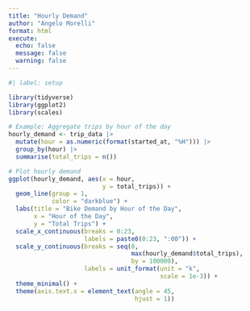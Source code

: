 ```yaml
---
title: "Hourly Demand"
author: "Angelo Morelli"
format: html
execute:
  echo: false
  message: false
  warning: false
---
```


```r
#| label: setup

library(tidyverse)
library(ggplot2)
library(scales)
```


```r
# Example: Aggregate trips by hour of the day
hourly_demand <- trip_data |>
  mutate(hour = as.numeric(format(started_at, "%H"))) |>
  group_by(hour) |>
  summarise(total_trips = n())

# Plot hourly demand
ggplot(hourly_demand, aes(x = hour, 
                          y = total_trips)) +
  geom_line(group = 1, 
            color = "darkblue") +
  labs(title = "Bike Demand by Hour of the Day",
       x = "Hour of the Day",
       y = "Total Trips") +
  scale_x_continuous(breaks = 0:23, 
                     labels = paste0(0:23, ":00")) +
  scale_y_continuous(breaks = seq(0, 
                                  max(hourly_demand$total_trips), 
                                  by = 100000), 
                     labels = unit_format(unit = "k", 
                                          scale = 1e-3)) +
  theme_minimal() +
  theme(axis.text.x = element_text(angle = 45, 
                                   hjust = 1))
```
